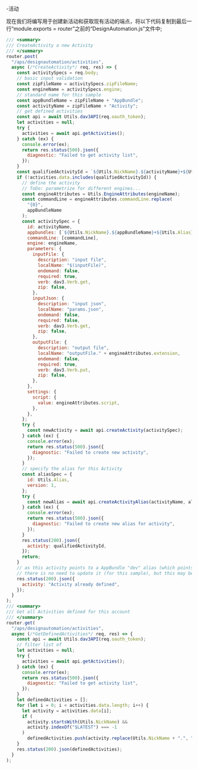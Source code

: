 -活动

现在我们将编写用于创建新活动和获取现有活动的端点，将以下代码复制到最后一行“module.exports = router”之前的“DesignAutomation.js”文件中;

```js title=routes/DesignAutomation.js
/// <summary>
/// CreateActivity a new Activity
/// </summary>
router.post(
  "/aps/designautomation/activities",
  async (/*CreateActivity*/ req, res) => {
    const activitySpecs = req.body;
    // basic input validation
    const zipFileName = activitySpecs.zipFileName;
    const engineName = activitySpecs.engine;
    // standard name for this sample
    const appBundleName = zipFileName + "AppBundle";
    const activityName = zipFileName + "Activity";
    // get defined activities
    const api = await Utils.dav3API(req.oauth_token);
    let activities = null;
    try {
      activities = await api.getActivities();
    } catch (ex) {
      console.error(ex);
      return res.status(500).json({
        diagnostic: "Failed to get activity list",
      });
    }
    const qualifiedActivityId = `${Utils.NickName}.${activityName}+${Utils.Alias}`;
    if (!activities.data.includes(qualifiedActivityId)) {
      // define the activity
      // ToDo: parametrize for different engines...
      const engineAttributes = Utils.EngineAttributes(engineName);
      const commandLine = engineAttributes.commandLine.replace(
        "{0}",
        appBundleName
      );
      const activitySpec = {
        id: activityName,
        appbundles: [`${Utils.NickName}.${appBundleName}+${Utils.Alias}`],
        commandLine: [commandLine],
        engine: engineName,
        parameters: {
          inputFile: {
            description: "input file",
            localName: "$(inputFile)",
            ondemand: false,
            required: true,
            verb: dav3.Verb.get,
            zip: false,
          },
          inputJson: {
            description: "input json",
            localName: "params.json",
            ondemand: false,
            required: false,
            verb: dav3.Verb.get,
            zip: false,
          },
          outputFile: {
            description: "output file",
            localName: "outputFile." + engineAttributes.extension,
            ondemand: false,
            required: true,
            verb: dav3.Verb.put,
            zip: false,
          },
        },
        settings: {
          script: {
            value: engineAttributes.script,
          },
        },
      };
      try {
        const newActivity = await api.createActivity(activitySpec);
      } catch (ex) {
        console.error(ex);
        return res.status(500).json({
          diagnostic: "Failed to create new activity",
        });
      }
      // specify the alias for this Activity
      const aliasSpec = {
        id: Utils.Alias,
        version: 1,
      };
      try {
        const newAlias = await api.createActivityAlias(activityName, aliasSpec);
      } catch (ex) {
        console.error(ex);
        return res.status(500).json({
          diagnostic: "Failed to create new alias for activity",
        });
      }
      res.status(200).json({
        activity: qualifiedActivityId,
      });
      return;
    }
    // as this activity points to a AppBundle "dev" alias (which points to the last version of the bundle),
    // there is no need to update it (for this sample), but this may be extended for different contexts
    res.status(200).json({
      activity: "Activity already defined",
    });
  }
);
/// <summary>
/// Get all Activities defined for this account
/// </summary>
router.get(
  "/aps/designautomation/activities",
  async (/*GetDefinedActivities*/ req, res) => {
    const api = await Utils.dav3API(req.oauth_token);
    // filter list of
    let activities = null;
    try {
      activities = await api.getActivities();
    } catch (ex) {
      console.error(ex);
      return res.status(500).json({
        diagnostic: "Failed to get activity list",
      });
    }
    let definedActivities = [];
    for (let i = 0; i < activities.data.length; i++) {
      let activity = activities.data[i];
      if (
        activity.startsWith(Utils.NickName) &&
        activity.indexOf("$LATEST") === -1
      )
        definedActivities.push(activity.replace(Utils.NickName + ".", ""));
    }
    res.status(200).json(definedActivities);
  }
);
```
